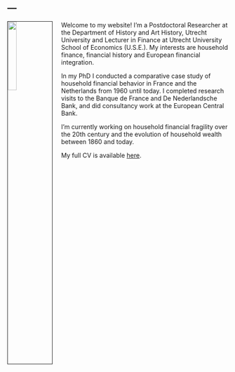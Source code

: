 ---
---

<link rel="stylesheet" href="styles.css" type="text/css">

<img src="images/photo_TV.jpg" style="width:20%; border:1px solid; margin-right: 20px" align="left">


Welcome to my website! I'm a Postdoctoral Researcher at the Department of History and Art History, Utrecht University and Lecturer in Finance at Utrecht University School of Economics (U.S.E.). My interests are household finance, financial history and European financial integration. 

In my PhD I conducted a comparative case study of household financial behavior in France and the Netherlands from 1960 until today. I completed research visits to the Banque de France and De Nederlandsche Bank, and did consultancy work at the European Central Bank.  

I'm currently working on household financial fragility over the 20th century and the evolution of household wealth between 1860 and today.

My full CV is available [here](files/CV_vanderValk.pdf).